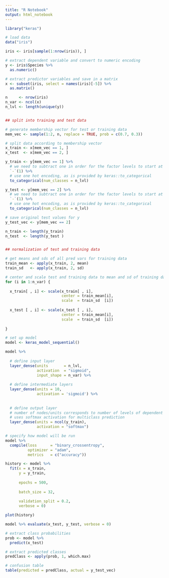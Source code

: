 ```yaml
---
title: "R Notebook"
output: html_notebook
---
```


```r

library("keras")

# load data
data("iris")

iris <- iris[sample(1:nrow(iris)), ]

```

```r
# extract dependent variable and convert to numeric encoding
y <- iris$Species %>% 
  as.numeric()

# extract predictor variables and save in a matrix
x <- subset(iris, select = names(iris)[-5]) %>% 
  as.matrix()

n     <- nrow(iris)
n_var <- ncol(x)
n_lvl <- length(unique(y))


## split into training and test data

# generate membership vector for test or training data
mem_vec <- sample(1:2, n, replace = TRUE, prob = c(0.7, 0.3))

# split data according to membership vector
x_train <- x[mem_vec == 1, ]
x_test  <- x[mem_vec == 2, ]

y_train <- y[mem_vec == 1] %>% 
  # we need to subtract one in order for the factor levels to start at 0
  `-`(1) %>% 
  # use one hot encoding, as is provided by keras::to_categorical
  to_categorical(num_classes = n_lvl)

y_test <- y[mem_vec == 2] %>% 
  # we need to subtract one in order for the factor levels to start at 0
  `-`(1) %>% 
  # use one hot encoding, as is provided by keras::to_categorical
  to_categorical(num_classes = n_lvl)

# save original test values for y
y_test_vec <- y[mem_vec == 2]

n_train <- length(y_train)
n_test  <- length(y_test )


## normalization of test and training data

# get means and sds of all pred vars for training data
train_mean <- apply(x_train, 2, mean)
train_sd   <- apply(x_train, 2, sd)

# center and scale test and training data to mean and sd of training data
for (i in 1:n_var) {
  
  x_train[ , i] <- scale(x_train[ , i],
                         center = train_mean[i],
                         scale  = train_sd  [i])
  
  x_test [ , i] <- scale(x_test [ , i],
                         center = train_mean[i],
                         scale  = train_sd  [i])
  
}

```

```r

# set up model
model <- keras_model_sequential() 

model %>% 
  
  # define input layer
  layer_dense(units       = n_lvl,
              activation  = "sigmoid",
              input_shape = n_var) %>% 
  
  # define intermediate layers
  layer_dense(units = 10,
              activation = 'sigmoid') %>%
  
  
  # define output layer
  # number of nodes/units corresponds to number of levels of dependent variable
  # uses softmax activation for multiclass prediction
  layer_dense(units = ncol(y_train),
              activation = "softmax")

# specify how model will be run
model %>% 
  compile(loss      = "binary_crossentropy",
          optimizer = "adam",
          metrics   = c("accuracy"))

```

```r

history <- model %>% 
  fit(x = x_train,
      y = y_train,
      
      epochs = 500,
      
      batch_size = 32,
      
      validation_split = 0.2,
      verbose = 0)

```

```r

plot(history)

```


```r

model %>% evaluate(x_test, y_test, verbose = 0)

# extract class probabilities
prob <- model %>% 
  predict(x_test)

# extract predicted classes
predClass <- apply(prob, 1, which.max)

# confusion table
table(predicted = predClass, actual = y_test_vec)

```



